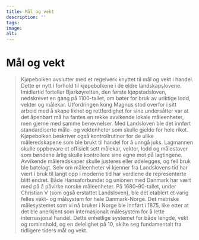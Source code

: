 ```yaml
---
title: Mål og vekt
description: ''
tags:
image: 
alt: 
---
```



# Mål og vekt

<Blockquote
    quote='«Fordi det nå er vedtatt over hele landet at samme pund, vetter, lodd, målekar og stikker skal gjelde over hele landet, slik at fåkunnige folk kan narres mye mindre, hvor de enn kan være i landet.»'
    footer='Kjøpebolken, kapittel 29' />

Kjøpebolken avslutter med et regelverk knyttet til mål og vekt i handel. Dette er nytt i forhold til kjøpebolkene i de eldre landskapslovene. Imidlertid forteller Bjarkøyretten, den første kjøpstadsloven, nedskrevet en gang på 1100-tallet, om bøter for bruk av uriktige lodd, vekter og målekar. Utfordringen kong Magnus stod overfor i sitt arbeid med å skape likhet og rettferdighet for sine undersåtter var at det åpenbart må ha fantes en rekke avvikende lokale måleenheter, men gjerne med samme benevnelser. Med Landsloven ble det innført standardiserte måle- og vektenheter som skulle gjelde for hele riket. Kjøpebolken beskriver også kontrollrutiner for de ulike måleredskapene som ble brukt til handel for å unngå juks. Lagmannen skulle oppbevare et offisielt sett målekar, vekter, lodd og målestaver som bøndene årlig skulle kontrollere sine egne mot på lagtingene. Avvikende måleredskaper skulle justeres eller ødelegges, og feil bruk ble bøtelagt. Selv om måleenheter vi kjenner fra Landslovens tid har vært i bruk til langt opp i moderne tid har verdiene de representerte blitt endret. Både Hansaforbundet og unionen med Danmark har vært med på å påvirke norske måleenheter. På 1680-90-tallet, under Christian V (som også erstattet Landsloven), ble det etablert et varig felles vekt- og målsystem for hele Danmark-Norge. Det metriske målesystemet som vi nå bruker i Norge ble innført i 1875, like etter at det ble anerkjent som internasjonalt målesystem for å lette internasjonal handel. Dette enhetlige systemet for både lengde, vekt og rominnhold, og en delelighet på 10, skilte seg fundamentalt fra tidligere tiders mål og vekt.